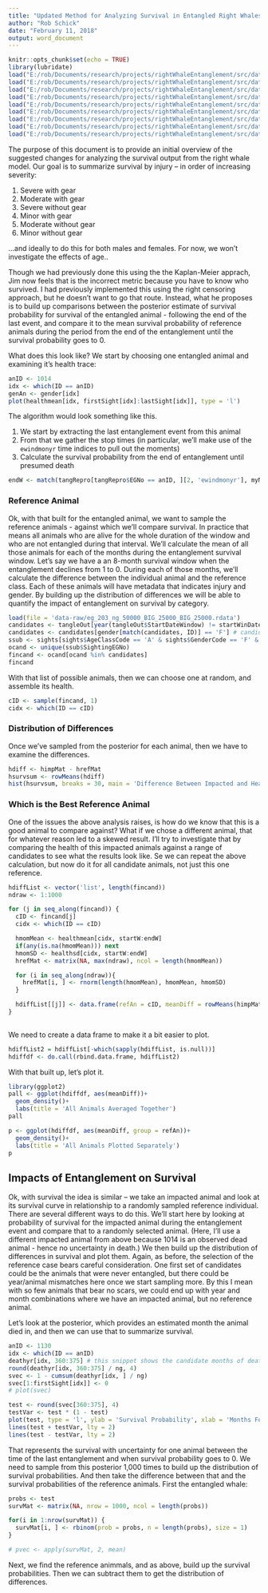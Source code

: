 ```yaml
---
title: "Updated Method for Analyzing Survival in Entangled Right Whales"
author: "Rob Schick"
date: "February 11, 2018"
output: word_document
---
```


```r
knitr::opts_chunk$set(echo = TRUE)
library(lubridate)
load("E:/rob/Documents/research/projects/rightWhaleEntanglement/src/data/tangRepro.rda")
load("E:/rob/Documents/research/projects/rightWhaleEntanglement/src/data/tangleOut.rda")
load("E:/rob/Documents/research/projects/rightWhaleEntanglement/src/data/healthmean.rda")
load("E:/rob/Documents/research/projects/rightWhaleEntanglement/src/data/healthsd.rda")
load("E:/rob/Documents/research/projects/rightWhaleEntanglement/src/data/ID.rda")
load("E:/rob/Documents/research/projects/rightWhaleEntanglement/src/data/firstSight.rda")
load("E:/rob/Documents/research/projects/rightWhaleEntanglement/src/data/lastSight.rda")
load("E:/rob/Documents/research/projects/rightWhaleEntanglement/src/data/myName.rda")
load("E:/rob/Documents/research/projects/rightWhaleEntanglement/src/data/gender.rda")
```

The purpose of this document is to provide an initial overview of the suggested changes for analyzing the survival output from the right whale model. Our goal is to summarize survival by injury -- in order of increasing severity:

1. Severe with gear
2. Moderate with gear
3. Severe without gear
4. Minor with gear
5. Moderate without gear
6. Minor without gear

...and ideally to do this for both males and females. For now, we won't investigate the effects of age..

Though we had previously done this using the the Kaplan-Meier apprach, Jim now feels that is the incorrect metric because you have to know who survived. I had previously implemented this using the right censoring approach, but he doesn't want to go that route. Instead, what he proposes is to build up comparisons between the posterior estimate of survival probability for survival of the entangled animal - following the end of the last event, and compare it to the mean survival probability of reference animals during the period from the end of the entanglement until the survival probability goes to 0.

What does this look like? We start by choosing one entangled animal and examining it's health trace:

```r
anID <- 1014
idx <- which(ID == anID)
genAn <- gender[idx]
plot(healthmean[idx, firstSight[idx]:lastSight[idx]], type = 'l')
```

The algorithm would look something like this.

1. We start by extracting the last entanglement event from this animal
2. From that we gather the stop times (in particular, we'll make use of the ```ewindmonyr``` time indices to pull out the moments)
3. Calculate the survival probability from the end of entanglement until presumed death

```r
endW <- match(tangRepro[tangRepro$EGNo == anID, ][2, 'ewindmonyr'], myName)
```

### Reference Animal
Ok, with that built for the entangled animal, we want to sample the reference animals - against which we'll compare survival. In practice that means all animals who are alive for the whole duration of the window and who are not entangled during that interval. We'll calculate the mean of all those animals for each of the months during the entanglement survival window. Let's say we have a an 8-month survival window when the entanglement declines from 1 to 0. During each of those months, we'll calculate the difference between the individual animal and the reference class. Each of these animals will have metadata that indicates injury and gender. By building up the distribution of differences we will be able to quantify the impact of entanglement on survival by category.

```r
load(file = 'data-raw/eg_203_ng_50000_BIG_25000_BIG_25000.rdata')
candidates <- tangleOut[year(tangleOut$StartDateWindow) != startWinDate, 'EGNo']
candidates <- candidates[gender[match(candidates, ID)] == 'F'] # candidate entangled females 
ssub <- sights[sights$AgeClassCode == 'A' & sights$GenderCode == 'F' & sights$SightingYear == startWinDate, ]
ocand <- unique(ssub$SightingEGNo)
fincand <- ocand[ocand %in% candidates]
fincand
```

With that list of possible animals, then we can choose one at random, and assemble its health.

```r
cID <- sample(fincand, 1)
cidx <- which(ID == cID)

```


### Distribution of Differences
Once we've sampled from the posterior for each animal, then we have to examine the differences.

```r
hdiff <- himpMat - hrefMat
hsurvsum <- rowMeans(hdiff)
hist(hsurvsum, breaks = 30, main = 'Difference Between Impacted and Healthy Animal', xlab = 'Health Units')
```

### Which is the Best Reference Animal
One of the issues the above analysis raises, is how do we know that this is a good animal to compare against? What if we chose a different animal, that for whatever reason led to a skewed result. I'll try to investigate that by comparing the health of this impacted animals against a range of candidates to see what the results look like. Se we can repeat the above calculation, but now do it for all candidate animals, not just this one reference.

```r
hdiffList <- vector('list', length(fincand))
ndraw <- 1:1000

for (j in seq_along(fincand)) {
  cID <- fincand[j]
  cidx <- which(ID == cID)

  hmomMean <- healthmean[cidx, startW:endW]
  if(any(is.na(hmomMean))) next
  hmomSD <- healthsd[cidx, startW:endW]
  hrefMat <- matrix(NA, max(ndraw), ncol = length(hmomMean))

  for (i in seq_along(ndraw)){
    hrefMat[i, ] <- rnorm(length(hmomMean), hmomMean, hmomSD)
  }

  hdiffList[[j]] <- data.frame(refAn = cID, meanDiff = rowMeans(himpMat - hrefMat))
}
  
```

We need to create a data frame to make it a bit easier to plot.

```r
hdiffList2 = hdiffList[-which(sapply(hdiffList, is.null))]
hdiffdf <- do.call(rbind.data.frame, hdiffList2)
```

With that built up, let's plot it.

```r
library(ggplot2)
pall <- ggplot(hdiffdf, aes(meanDiff))+
  geom_density()+
  labs(title = 'All Animals Averaged Together')
pall

p <- ggplot(hdiffdf, aes(meanDiff, group = refAn))+
  geom_density()+
  labs(title = 'All Animals Plotted Separately')
p
```



## Impacts of Entanglement on Survival
Ok, with survival the idea is similar -- we take an impacted animal and look at its survival curve in relationship to a randomly sampled reference individual. There are several different ways to do this. We'll start here by looking at probability of survival for the impacted animal during the entanglement event and compare that to a randomly selected animal. (Here, I'll use a different impacted animal from above because 1014 is an observed dead animal - hence no uncertainty in death.) We then build up the distribution of differences in survival and plot them. Again, as before, the selection of the reference case bears careful consideration. One first set of candidates could be the animals that were never entangled, but there could be year/animal mismatches here once we start sampling more. By this I mean with so few animals that bear no scars, we could end up with year and month combinations where we have an impacted animal, but no reference animal.

Let's look at the posterior, which provides an estimated month the animal died in, and then we can use that to summarize survival.

```r
anID <- 1130
idx <- which(ID == anID)
deathyr[idx, 360:375] # this snippet shows the candidate months of death
round(deathyr[idx, 360:375] / ng, 4)
svec <- 1 - cumsum(deathyr[idx, ] / ng) 
svec[1:firstSight[idx]] <- 0
# plot(svec)

test <- round(svec[360:375], 4)
testVar <- test * (1 - test)
plot(test, type = 'l', ylab = 'Survival Probability', xlab = 'Months Following Last Entanglement')
lines(test + testVar, lty = 2)
lines(test - testVar, lty = 2)
```

That represents the survival with uncertainty for one animal between the time of the last entanglement and when survival probability goes to 0. We need to sample from this posterior 1,000 times to build up the distribution of survival probabilities. And then take the difference between that and the survival probabilities of the reference animals. First the entangled whale:

```r
probs <- test
survMat <- matrix(NA, nrow = 1000, ncol = length(probs))

for(i in 1:nrow(survMat)) {
  survMat[i, ] <- rbinom(prob = probs, n = length(probs), size = 1)
}

# pvec <- apply(survMat, 2, mean)
```

Next, we find the reference animmals, and as above, build up the survival probabilities. Then we can subtract them to get the distribution of differences. 